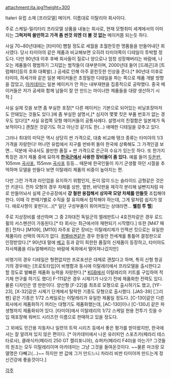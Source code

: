 attachment:ita.jpg?height=300

Italeri 
유럽 소재 [프라모델] 메이커. 이름대로 이탈리아 회사이다.

주로 스케일-밀리터리 프라모델 상품을 내놓는 회사로, 현재 모형취미 세계에서의 이미지는 '''그럭저럭 쓸만하고 가격 좀 싼것 외엔 더 볼 것 없는''' 메이커쯤 되는듯 하다. 

사실 70~80년대에는 [타미야] 뺨칠 정도로 세월을 초월한듯한 명품들을 만들어내던 회사였다. 당시 타미야의 같은 제품과 비교해보면 오히려 타미야쪽이 디테일이 투박할 정도다. 다만 90년대 이후 후배 회사들이 질로나 양으로나 엄청 성장해버리는 바람에, 나오는 제품들이 평범하기 그지없는 범작들이 대부분이며, 2000년대 들어 [드래곤]과 [트럼페터]등의 호화 대륙발(..) 공세로 인해 아주 묻힌듯한 인상을 준다.[* 90년대 이후로 타미야, 하세가와 같은 일본 메이커들은 초정밀한 디테일을 파는 쪽으로 제품 개발 방향을 잡았고, [[아카데미]]는 일본 메이커가 안 하는 내부재현을 집중적으로 공략했다. 중국 메이커들은 저가 공세와 함께 남들이 잘 안 만드는 마이너한 제품들을 대량 생산하기 시작.]

사실 실제 킷을 보면 좀 부실한 포장[* 다른 메이커는 기본으로 되어있는 비닐포장마저도 안돼있는 것들도 있다.]에 좀 부실한 설명서,[* 심지어 몇몇 킷은 부품 번호가 없는 경우도 있다!][* 사실 유럽쪽 모형 메이커들의 공통사례다. 설명서의 친절함은 일본제가 독보적이다.] 괜찮은 것같기도 하고 아닌것 같기도 한(...) 애매한 디테일을 갖추고 있다.

그러나 최대의 미덕은 역시 상당히 싼 가격으로, 대충 비교해 탱크 종류는 타미야의 1/3 가격을 자랑한다! 머나먼 유럽에서 지구를 반바퀴 돌아 한국에 상륙해도 그 가격인걸 보면... 덕분에 국내서도 쓸만한 품질 + 싼 가격으로 은근히 수요가 있는듯 하다. 또 한가지 특징은 과거 제품 중에 묘하게 '''[[한국군]]에서 사용한 장비들이 좀 있다.''' 예를 들어 [[두돈반]], 105mm [[곡사포]], 155mm [[곡사포]] 등등... 때문에 한국인들이 자기 군생활 하던 시절을 추억하며 모델을 만들다 보면 이탈레리 제품의 비중이 높아지는 편.

다만 그런 가격과 라인업을 유지하기 위함인지, 돈이 많이 드는 슬라이드 금형같은 것은 안 키운다. 전차 모형의 경우 차체를 상판, 옆판, 바닥판을 제각각 분리해 널빤지처럼 따로 만들어놔서 실제 군수공장에서 '''걍 철판 용접해서 상자곽 모양 차체를 만들듯''' 조립해야 한다. 이때 각 판때기별로 수직을 잘 유지해서 접착해야 하는데, 그게 말처럼 쉽지가 않다. 애로사항이 꽃핀다(…)[* 일단 구성부품이 휘어져있는 상태라면... '''웰컴 투 헬''']

주로 지상장비를 생산하며 그 중 2차대전 독일군의 엘레판트나 4호전차같은 경우 로드휠의 서스펜션이 가동된다.[* 타 회사는 최근에서야 재현되기 시작했다.] 또한 [M47 패튼] 전차나 [M109], [M110] 자주포 같은 장비는 이탈레리제가 인젝션 킷으로는 유일한 제품이라 선택의 여지가 없다. [[퀴벨바겐]]같은 경우 한동안 전세계를 통틀어 결정판으로 인정받았다.[* 90년대 말에 [[베고]] 등과 같이 희한한 품질의 신제품이 등장하고, 타미야도 자사제품을 리뉴얼해버리는 바람에 옥좌에서 떨어져나갔지만]

비행기의 경우 디테일은 형편없지만 프로포션은 대체로 괜찮다고 하며, 특히 신형 항공기의 경우에는 [프로토타입]이 비행함과 동시에 이탈레리에서 프라모델을 출시한다고 할 정도로 발빠른 제품화 능력을 자랑한다.[* [[KGB]]에서 이탈레리의 키트를 구입하여 적 기체 연구를 하기도 했다] F-111같은 경우 시제기가 나오기 전에 제품화한 전력도 있다. 물론 디자인은 영 딴판이다. 양산형 [F-22]를 최초로 모형으로 출시하기도 했고, [YF-23], [X-32]같은 시제기 단계에서 탈락한 기종도 모형으로 출시했다. [JAS-39] [그리펜] 같은 기종은 1/72 스케일로는 이탈레리가 유일한 제품일 정도다. [C-130]같은 다른 회사에서 제품화하기 꺼리는 대형기도 제품화했는데, [AC-130]이나 [C-130J] 같은 파생형까지 제품화되어 있다. [타미야]에서 이탈레리의 1/72 스케일 현용 전투기 킷을 수입 재포장해 워버드 시리즈란 이름으로 판매하고 있을 정도다.

그 외에도 민간용 자동차나 일련의 트럭 시리즈 등에서 좋은 평가를 받아왔지만, 한국에서는 잘 알려져 있지 않은 편이다. [* 아카데미에서 나온 유러피언 스포츠카(페라리 테스타로사), 클래식카(페라리 250 GT 캘리포니아), 슈퍼카(페라리 F40)을 아는가? 그것들의 원조는 모두 이탈레리이며 아카데미는 그냥 그것을 들여온것이다. ~~물론 마크랑 모델명은 다빼고(...)~~ 하지만 싼 값에 그거 만드느니 차라리 비싼 타미야꺼 만드는게 정신건강에 좋을것이다.]

[[각주]]
